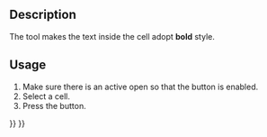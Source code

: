 <languages/>

{{Docnav
|[[Spreadsheet_AlignBottom|Align Bottom]]
|[[Spreadsheet_StyleItalic|Style Italic]]
|[[Spreadsheet_Workbench|Spreadsheet]]
|IconL=Spreadsheet_AlignBottom.svg
|IconR=Spreadsheet_StyleItalic.svg
|IconC=Workbench_Spreadsheet.svg
}}

{{GuiCommand
|Name=Spreadsheet StyleBold
|MenuLocation=Spreadsheet → Styles → Bold text
|Workbenches=[[Spreadsheet_Workbench|Spreadsheet]]
|Version=0.17
}}

==Description==

The {{Button|[[File:Spreadsheet_StyleBold.svg|16px]] [[Spreadsheet_StyleBold|Spreadsheet StyleBold]]}} tool makes the text inside the cell adopt '''bold''' style.

==Usage==

# Make sure there is an active {{Button|[[File:Spreadsheet_CreateSheet.svg|16px]] [[Spreadsheet_CreateSheet|Spreadsheet]]}} open so that the button is enabled.
# Select a cell.
# Press the {{Button|[[File:Spreadsheet_StyleBold.svg|16px]] [[Spreadsheet_StyleBold|Spreadsheet StyleBold]]}} button.


{{Docnav
|[[Spreadsheet_AlignBottom|Align Bottom]]
|[[Spreadsheet_StyleItalic|Style Italic]]
|[[Spreadsheet_Workbench|Spreadsheet]]
|IconL=Spreadsheet_AlignBottom.svg
|IconR=Spreadsheet_StyleItalic.svg
|IconC=Workbench_Spreadsheet.svg
}}

{{Spreadsheet_Tools_navi{{#translation:}}}}
{{Userdocnavi{{#translation:}}}}